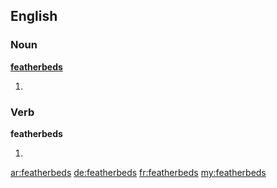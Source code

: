 ==English==

===Noun===
'''[[feather]][[bed]]s'''

# {{plural of|featherbed}}

===Verb===
'''featherbeds'''

# {{third-person singular of|featherbed}}

[[ar:featherbeds]]
[[de:featherbeds]]
[[fr:featherbeds]]
[[my:featherbeds]]
